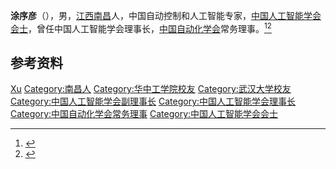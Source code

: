 '''涂序彦'''（{{bd|1935年|}}），男，[[江西|江西]][[南昌|南昌]]人，中国自动控制和人工智能专家，[[中国人工智能学会会士|中国人工智能学会会士]]，曾任中国人工智能学会理事长，[[中国自动化学会|中国自动化学会]]常务理事。<ref>{{Cite book|title=中国科学技术专家传略 • 工程技术编 自动化仪器仪表卷 三|author=中国科学技术协会编; 杨嘉墀主编; 金国藩副主编|publisher=中国科学技术出版社|year=2007|isbn=|location=北京|pages=}}</ref><ref>{{Cite book|title=中华当代文化名人大辞典|author=张品兴, 殷登祥, 陈有进等主编|publisher=中国广播电视出版社|year=1992|isbn=9787504315137|location=北京|pages=}}</ref>

== 参考资料 ==
{{reflist}}

{{中国人物小作品}}
{{中国人工智能学会会士}}
{{Navboxes 
| title  = 涂序彦在[[中国自动化学会|中国自动化学会]]的职务
| list1  =
{{中国自动化学会第三届理事会}}
{{中国自动化学会第五届理事会}}
{{中国自动化学会第六届理事会}}
}}

{{Authority control}}
{{DEFAULTSORT:Tu}}
[[Category:涂姓|Xu]]
[[Category:南昌人|Category:南昌人]]
[[Category:华中工学院校友|Category:华中工学院校友]]
[[Category:武汉大学校友|Category:武汉大学校友]]
[[Category:中国人工智能学会副理事长|Category:中国人工智能学会副理事长]]
[[Category:中国人工智能学会理事长|Category:中国人工智能学会理事长]]
[[Category:中国自动化学会常务理事|Category:中国自动化学会常务理事]]
[[Category:中国人工智能学会会士|Category:中国人工智能学会会士]]